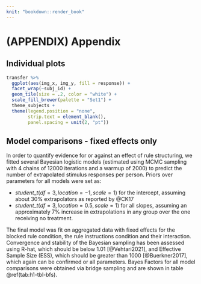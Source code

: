 ```yaml
---
knit: "bookdown::render_book"
---
```


# (APPENDIX) Appendix {-}

## Individual plots

```r
transfer %>% 
  ggplot(aes(img_x, img_y, fill = response)) +
  facet_wrap(~subj_id) +
  geom_tile(size = .2, color = "white") +
  scale_fill_brewer(palette = "Set1") +
  theme_subjects +
  theme(legend.position = "none",
        strip.text = element_blank(),
        panel.spacing = unit(2, "pt"))
```

## Model comparisons - fixed effects only

In order to quantify evidence for or against an effect of rule structuring, we fitted several Bayesian logistic models (estimated using MCMC sampling with 4 chains of 12000 iterations and a warmup of 2000) to predict the number of extrapolated stimulus responses per person. Priors over parameters for all models were set as:

- $student\_t(df = 3, location = -1, scale = 1)$ for the intercept, assuming about 30% extrapolators as reported by @CK17
- $student\_t(df = 3, location = 0.5, scale = 1)$ for all slopes, assuming an approximately 7% increase in extrapolations in any group over the one receiving no treatment.

The final model was fit on aggregated data with fixed effects for the blocked rule condition, the rule instructions condition and their interaction. Convergence and stability of the Bayesian sampling has been assessed using R-hat, which should be below 1.01 [@Vehtari2021], and Effective Sample Size (ESS), which should be greater than 1000 [@Buerkner2017], which again can be confirmed or all parameters. Bayes Factors for all model comparisons were obtained via bridge sampling and are shown in table \@ref(tab:h1-tbl-bfs). 
